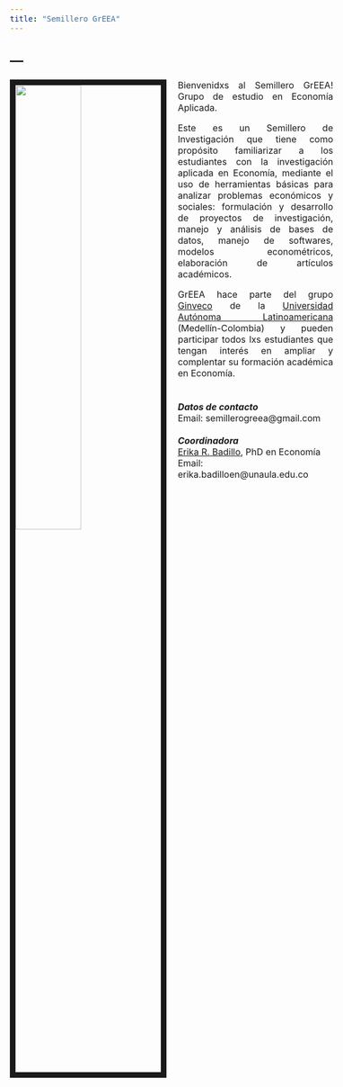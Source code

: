 ---
title: "Semillero GrEEA"
---

---
---
<link rel="stylesheet" href="styles.css" type="text/css">

<img src="images/fotogrupo.jpeg" style="width:45%; border:10px solid; margin-right: 20px" align="left">

<style>
body {
text-align: justify}

body{ /* Normal  */
      font-size: 12pt;
  }
</style>


Bienvenidxs al Semillero GrEEA! Grupo de estudio en Economía Aplicada.<br>

Este es un Semillero de Investigación que tiene como propósito familiarizar a los estudiantes con la investigación aplicada en Economía, mediante el uso de herramientas básicas para analizar problemas económicos y sociales: formulación y desarrollo de proyectos de investigación, manejo y análisis de bases de datos, manejo de softwares, modelos econométricos, elaboración de artículos académicos.<br>

GrEEA hace parte del grupo [Ginveco](https://www.unaula.edu.co/economia/investigacion/grupo) de la [Universidad Autónoma Latinoamericana](https://www.unaula.edu.co) (Medellín-Colombia) y pueden participar todos lxs estudiantes que tengan interés en ampliar y complentar su formación académica en Economía.
<br>
<br>
<br>
***Datos de contacto***
<br>
Email: semillerogreea@gmail.com
<br>
<br>
***Coordinadora***
<br>
[Erika R. Badillo](https://ebadilloe.github.io), PhD en Economía<br>
Email: erika.badilloen@unaula.edu.co<br>




